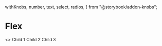   withKnobs,
  number,
  text,
  select,
  radios,
} from "@storybook/addon-knobs";


<Meta title="MDX|Flex" component={Flex} />

# Flex

<Props of={Flex} exclude="theme" />

<Story name="Playground" decorators={[withKnobs]}>
  <Flex
    style={defaultStyle}
    flexDirection={radios(
      "Flex direction",
      {
        row: "row",
        column: "column",
      },
      "row",
    )}
    justifyContent={select(
      "Justify content",
      {
        "space-between": "space-between",
        "space-around": "space-around",
        "space-evenly": "space-evenly",
        "flex-start": "flex-start",
        "flex-end": "flex-end",
        baseline: "baseline",
        none: null,
      },
      "flex-start",
    )}
    alignItems={select(
      "Align items",
      {
        stretch: "stretch",
        "flex-start": "flex-start",
        "flex-end": "flex-end",
        baseline: "baseline",
        center: "center",
        none: null,
      },
      "stretch",
    )}
    position={select(
      "Position",
      {
        absolute: "absolute",
        fixed: "fixed",
        relative: "relative",
        static: "static",
        none: null,
      },
      null,
    )}
    top={number("Top", null)}
    right={number("Right", null)}
    bottom={number("Bottom", null)}
    left={number("Left", null)}
    width={number("Width", null, { min: 0 })}
    maxWidth={number("Max width", null, { min: 0 })}
    height={number("Height", null, { min: 0 })}
    maxHeight={number("Max height", null, { min: 0 })}
    p={number("Padding", null, { min: 0, step: 1 })}
    pt={number("Padding top", null, { min: 0, step: 1 })}
    pr={number("Padding right", null, { min: 0, step: 1 })}
    pb={number("Padding bottom", null, { min: 0, step: 1 })}
    pl={number("Padding left", null, { min: 0, step: 1 })}
    m={number("Margin", null, { min: 0, step: 1 })}
    mt={number("Margin top", null, { step: 1 })}
    mr={number("Margin right", null, { step: 1 })}
    mb={number("Margin bottom", null, { step: 1 })}
    ml={number("Margin left", null, { step: 1 })}
  >
    <>
      <Text style={boxStyle} p={3}>
        Child 1
      </Text>
      <Text style={boxStyle} p={3}>
        Child 2
      </Text>
      <Text style={boxStyle} p={3}>
        Child 3
      </Text>
    </>
  </Flex>
</Story>

